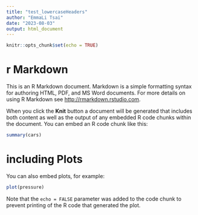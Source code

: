 ```yaml
---
title: "test_lowercaseHeaders"
author: "EmmaLi Tsai"
date: "2023-08-03"
output: html_document
---
```


```r
knitr::opts_chunk$set(echo = TRUE)
```

# r Markdown

This is an R Markdown document. Markdown is a simple formatting syntax for authoring HTML, PDF, and MS Word documents. For more details on using R Markdown see <http://rmarkdown.rstudio.com>.

When you click the **Knit** button a document will be generated that includes both content as well as the output of any embedded R code chunks within the document. You can embed an R code chunk like this:

```r
summary(cars)
```

# including Plots

You can also embed plots, for example:

```r
plot(pressure)
```

Note that the `echo = FALSE` parameter was added to the code chunk to prevent printing of the R code that generated the plot.
